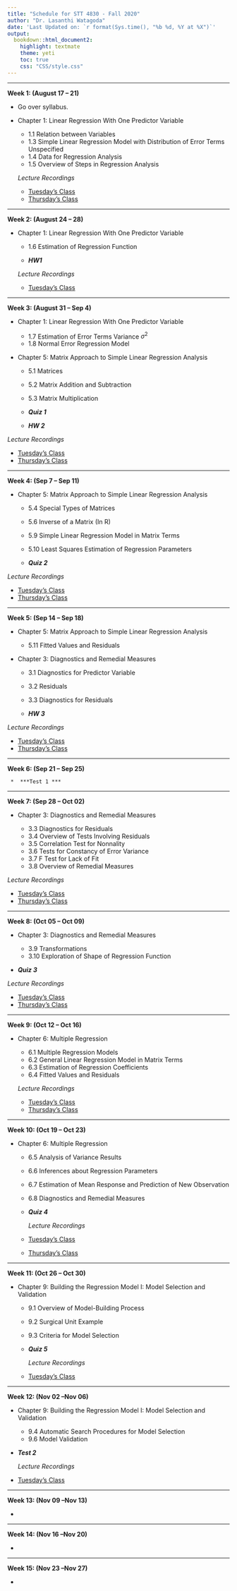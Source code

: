 ```yaml
---
title: "Schedule for STT 4830 - Fall 2020"
author: "Dr. Lasanthi Watagoda"
date: 'Last Updated on: `r format(Sys.time(), "%b %d, %Y at %X")`'
output: 
  bookdown::html_document2: 
    highlight: textmate
    theme: yeti
    toc: true
    css: "CSS/style.css"
---
```


***

**Week 1: (August 17 -- 21)**

* Go over syllabus.
* Chapter 1: Linear Regression With One Predictor Variable

    * 1.1 Relation between Variables
    * 1.3 Simple Linear Regression Model with Distribution of Error Terms Unspecified
    * 1.4 Data for Regression Analysis
    * 1.5 Overview of Steps in Regression Analysis

  *Lecture Recordings*
  
  * [Tuesday's Class](https://appstate.zoom.us/rec/share/68F4BenTsVFOabOQ90uBXIQTBZ_kT6a81SEfrvYNyBnFHFJgvGB89Or4l6_on43n)
  * [Thursday's Class](https://appstate.zoom.us/rec/share/tdJKE5Pszj1JaYnHz17EXLwrO7rKaaa81XBP_PIEz0mjXXpw44VMHowZ81f7JLes)

***

**Week 2: (August 24 -- 28)**

* Chapter 1: Linear Regression With One Predictor Variable

    * 1.6 Estimation of Regression Function 
    
     * ***HW1***
    
  *Lecture Recordings*
  
  * [Tuesday's Class](https://appstate.zoom.us/rec/share/7PN1fuCuz0FOW43ox3r2Z694Atq1aaa80yRNrKAPy0s7eaoyib87HPDRJaGyyhUr)

***

**Week 3: (August 31 -- Sep 4)**

* Chapter 1: Linear Regression With One Predictor Variable

    * 1.7 Estimation of Error Terms Variance $\sigma^2$
    * 1.8 Normal Error Regression Model  
    
* Chapter 5: Matrix Approach to Simple Linear Regression Analysis

    * 5.1 Matrices
    * 5.2 Matrix Addition and Subtraction
    * 5.3 Matrix Multiplication 
    
    
    * ***Quiz 1***
    *  ***HW 2***
    
 *Lecture Recordings*
 
  * [Tuesday's Class](https://appstate.zoom.us/rec/share/4_R5Ma37yCRLZ9aSwnDvSKoGHYLdX6a81Hcd__dfnUu8lhTik7JQnaMWmu1-uloq)
  * [Thursday's Class](https://appstate.zoom.us/rec/share/OIC7NUaWzWC6jDzRmshWRNUhqemXUiI_PlDrYKaz1BwUV8A6vskvrA8ka78azLyv.WYS75k1kzvmA6Pnl)


***

**Week 4: (Sep 7  -- Sep 11)**
 
* Chapter 5: Matrix Approach to Simple Linear Regression Analysis

    * 5.4 Special Types of Matrices
    * 5.6 Inverse of a Matrix (In R)
    * 5.9 Simple Linear Regression Model in Matrix Terms
    * 5.10  Least Squares Estimation of Regression Parameters
    
    * ***Quiz 2***
    
 *Lecture Recordings*
 
  * [Tuesday's Class](https://appstate.zoom.us/rec/share/fXWx8Fbq6BERzmVOKcI5fPdVIDW0gO-bIHOqNYJRq6-gb4CX8f9QgREofDzZpw.uS6K5SANJ7dSKctF)
  * [Thursday's Class](https://appstate.zoom.us/rec/share/SfgKZjDwZBlptlt5sEDpDsYhMP524fR6Yz6gUaCDp-dnz3DVZm32_M51zB1O8Geb.iglJ4lQ9wPbz9QwU)

***

**Week 5: (Sep 14  -- Sep 18)**
 
* Chapter 5: Matrix Approach to Simple Linear Regression Analysis  
    * 5.11  Fitted Values and Residuals
    
* Chapter 3: Diagnostics and Remedial Measures

    * 3.1  Diagnostics for Predictor Variable
    * 3.2  Residuals
    * 3.3  Diagnostics for Residuals
   
    *  ***HW 3 ***
    
    
 *Lecture Recordings*
 
  * [Tuesday's Class](https://appstate.zoom.us/rec/share/MgmFBafzOOFzXafFYq0E0CC86doZQYokL8y_EOE70qKRdwIhoKZ_Juu3Y-USHQtv.6DBzkBowPCuTiqwn)
  * [Thursday's Class](https://appstate.zoom.us/rec/share/4ud2Y5Dn466yKIyNma1VZF3AytiO4n5J_wovaGnyVRSqWBtlfYzxTlE10ilmI4c2.hL9rGj_TE_GPpdtz)

***

**Week 6: (Sep 21  -- Sep 25)**


     *  ***Test 1 ***



***

**Week 7: (Sep 28  -- Oct 02)**

* Chapter 3: Diagnostics and Remedial Measures

     * 3.3  Diagnostics for Residuals
     * 3.4  Overview of Tests Involving Residuals
     * 3.5  Correlation Test for Nonnality
     * 3.6  Tests for Constancy of Error Variance
     * 3.7  F Test for Lack of Fit
     * 3.8  Overview of Remedial Measures

 *Lecture Recordings*
 
  * [Tuesday's Class](https://appstate.zoom.us/rec/share/S8mCuNZyikvJoF80SCo5PotzOwfiMPNy2R8PQNRh8z_pJSlRbVLN7flBsmOYdLD7.b31ArsFjBNtiPGKd)
  * [Thursday's Class](https://appstate.zoom.us/rec/share/eJ3vR9qWVAGgUtl40yWS_jr2RToAPlikMfB8h1BGKgX_rOb1gUH8JXCqFiLOI0VZ.6HH6SQqQV4Z1TLwJ)



***

**Week 8: (Oct 05  -- Oct 09)**

* Chapter 3: Diagnostics and Remedial Measures
    
     * 3.9  Transformations
     * 3.10  Exploration of Shape of Regression Function
     
 * ***Quiz 3***
 
  *Lecture Recordings*
 
  * [Tuesday's Class](https://appstate.zoom.us/rec/share/I6mIdQpWZzhHz-Mm1zfrGxzcOZ1iwy3LaCkhoIzay8GFaWfbf57DoOzBJXfc0OA.jbz90ZNAXG7QZYIw) 
  * [Thursday's Class](https://appstate.zoom.us/rec/share/JW5InYYXu7kLH2GFjHvrEDiPwXn8qPFrOAfzisIre7SMjcVzJVaUsdGFbJrjzOAO.9dvygZ1RmrCcwE6e)
  
  
***

**Week 9: (Oct 12  -- Oct 16)**

* Chapter 6:  Multiple Regression

    * 6.1  Multiple Regression Models
    * 6.2 General Linear Regression Model in Matrix Terms
    * 6.3 Estimation of Regression Coefficients
    * 6.4 Fitted Values and Residuals
    
   *Lecture Recordings*
   
    * [Tuesday's Class](https://appstate.zoom.us/rec/share/NOCRPruQQ7jlFdlbjZFGYXoF3Tbgsva0y0GLdfdBQvAttOiF9WbYkfU4flsUrd4Y.3vPQ5oF4HXLOYTeS)
     * [Thursday's Class](https://appstate.zoom.us/rec/share/_iyzyX5YwmJEFBbW68igc4lLW8BKnd0n-k3wyfHVBayTEBx1yFz3VAq4Ay32aIvB.2ipT5kNCKA4Zybt1)
    
    
***

**Week 10: (Oct 19  -- Oct 23)**

* Chapter 6:  Multiple Regression

    * 6.5 Analysis of Variance Results
    * 6.6 Inferences about Regression Parameters
    * 6.7 Estimation of Mean Response and Prediction of New Observation
    * 6.8 Diagnostics and Remedial Measures
   
  * ***Quiz 4*** 
  
    *Lecture Recordings*
    
   * [Tuesday's Class](https://appstate.zoom.us/rec/share/ieLKNeupd4A3J3RPIrB_JQMkFWKlyeS9wmNVeHMc7MRveJ_W9il5C8wqU-fzW6mI._Y3BGxOOQAG8dLP7)
    * [Thursday's Class](https://appstate.zoom.us/rec/share/UG2TzSmTlNs4Tu0zpiktmPSU0RBJ6kN72sQicxQ0QerXd4QJBF7PZWH17Ugv6kq2.4pwHVT8nyZCrEODU)
   
***

    
**Week 11: (Oct 26  -- Oct 30)**

* Chapter 9:  Building the Regression Model I: Model Selection and Validation

    * 9.1 Overview of Model-Building Process 
    * 9.2 Surgical Unit Example
    * 9.3 Criteria for Model Selection 
   
   
  * ***Quiz 5*** 

    *Lecture Recordings*
    
   * [Tuesday's Class](https://appstate.zoom.us/rec/share/fwkdnvsQjpd-Wo7JOtdmw3CyNUw6gRLHc7T6LIIzzMqblQY42XOwnwTh6TQY87PH.3IQk6fjCxXkMuxMO)
   
 
 
***

**Week 12: (Nov 02  --Nov 06)**

* Chapter 9:  Building the Regression Model I: Model Selection and Validation

     * 9.4 Automatic Search Procedures for Model Selection
     * 9.6 Model Validation
    
    
 *  ***Test 2 ***
 
     *Lecture Recordings*
    
   * [Tuesday's Class](https://appstate.zoom.us/rec/share/B0LxRJ4kZ4DEaENvxbnHAF6xSLB8unreryg6FQznfLCxRm4V7bkE7pnE8o5wJNcf.rtzRfZ2P_9ulY9KJ)
    

***

**Week 13: (Nov 09  --Nov 13)**

 *  
 
 ***

**Week 14: (Nov 16  --Nov 20)**

 *  
 
  ***

**Week 15: (Nov 23  --Nov 27)**

 *  
 